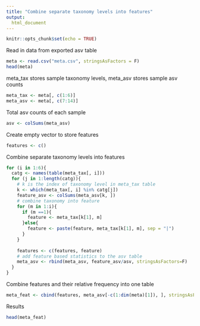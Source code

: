 ```yaml
---
title: "Combine separate taxonomy levels into features" 
output:
  html_document
---
```


```r
knitr::opts_chunk$set(echo = TRUE)
```

Read in data from exported asv table
```r
meta <- read.csv("meta.csv", stringsAsFactors = F)
head(meta)
```
meta_tax stores sample taxonomy levels, meta_asv stores sample asv counts
```r
meta_tax <- meta[, c(1:6)]
meta_asv <- meta[, c(7:14)]
```
Total asv counts of each sample
```r
asv <- colSums(meta_asv)
```
Create empty vector to store features
```r
features <- c()
```
Combine separate taxonomy levels into features
```r
for (i in 1:6){
  catg <- names(table(meta_tax[, i]))
  for (j in 1:length(catg)){
    # k is the index of taxonomy level in meta_tax table
    k <- which(meta_tax[, i] %in% catg[j])
    feature_asv <- colSums(meta_asv[k, ])
    # combine taxonomy into feature
    for (m in 1:i){
      if (m ==1){
        feature <- meta_tax[k[1], m]
      }else{
        feature <- paste(feature, meta_tax[k[1], m], sep = "|")
      }
    }
    
    features <- c(features, feature)
    # add feature based statistics to the asv table
    meta_asv <- rbind(meta_asv, feature_asv/asv, stringsAsFactors=F)
  }
}
```
Combine features and their relative frequency into one table
```r
meta_feat <- cbind(features, meta_asv[-c(1:dim(meta)[1]), ], stringsAsFactors=F)
```
Results
```r
head(meta_feat)
```